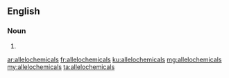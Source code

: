 ==English==

===Noun===
{{head|en|plural}}

# {{plural of|allelochemical|lang=en|nocat=1}}

[[ar:allelochemicals]]
[[fr:allelochemicals]]
[[ku:allelochemicals]]
[[mg:allelochemicals]]
[[my:allelochemicals]]
[[ta:allelochemicals]]